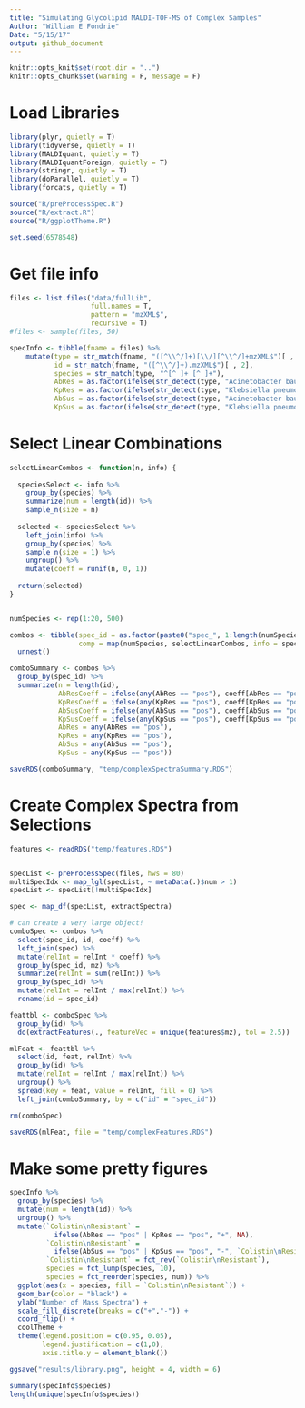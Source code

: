 ```yaml
---
title: "Simulating Glycolipid MALDI-TOF-MS of Complex Samples"
Author: "William E Fondrie"
Date: "5/15/17"
output: github_document
---
```


```r
knitr::opts_knit$set(root.dir = "..")
knitr::opts_chunk$set(warning = F, message = F)
```

# Load Libraries

```r
library(plyr, quietly = T)
library(tidyverse, quietly = T)
library(MALDIquant, quietly = T)
library(MALDIquantForeign, quietly = T)
library(stringr, quietly = T)
library(doParallel, quietly = T)
library(forcats, quietly = T)

source("R/preProcessSpec.R")
source("R/extract.R")
source("R/ggplotTheme.R")

set.seed(6578548)    
```

# Get file info

```r
files <- list.files("data/fullLib", 
                    full.names = T, 
                    pattern = "mzXML$",
                    recursive = T)
#files <- sample(files, 50)

specInfo <- tibble(fname = files) %>%
    mutate(type = str_match(fname, "([^\\^/]+)[\\/][^\\^/]+mzXML$")[ , 2],
           id = str_match(fname, "([^\\^/]+).mzXML$")[ , 2],
           species = str_match(type, "^[^ ]+ [^ ]+"),
           AbRes = as.factor(ifelse(str_detect(type, "Acinetobacter baumannii - res"), "pos", "neg")),
           KpRes = as.factor(ifelse(str_detect(type, "Klebsiella pneumoniae - res"), "pos", "neg")),
           AbSus = as.factor(ifelse(str_detect(type, "Acinetobacter baumannii - sen"), "pos", "neg")),
           KpSus = as.factor(ifelse(str_detect(type, "Klebsiella pneumoniae - sen"), "pos", "neg")))

```

# Select Linear Combinations

```r
selectLinearCombos <- function(n, info) {
  
  speciesSelect <- info %>%
    group_by(species) %>%
    summarize(num = length(id)) %>%
    sample_n(size = n)
  
  selected <- speciesSelect %>%
    left_join(info) %>%
    group_by(species) %>%
    sample_n(size = 1) %>%
    ungroup() %>%
    mutate(coeff = runif(n, 0, 1))
  
  return(selected)
}


numSpecies <- rep(1:20, 500)

combos <- tibble(spec_id = as.factor(paste0("spec_", 1:length(numSpecies))),
                 comp = map(numSpecies, selectLinearCombos, info = specInfo)) %>%
  unnest()

comboSummary <- combos %>%
  group_by(spec_id) %>%
  summarize(n = length(id),
            AbResCoeff = ifelse(any(AbRes == "pos"), coeff[AbRes == "pos"], 0),
            KpResCoeff = ifelse(any(KpRes == "pos"), coeff[KpRes == "pos"], 0),
            AbSusCoeff = ifelse(any(AbSus == "pos"), coeff[AbSus == "pos"], 0),
            KpSusCoeff = ifelse(any(KpSus == "pos"), coeff[KpSus == "pos"], 0),
            AbRes = any(AbRes == "pos"),
            KpRes = any(KpRes == "pos"),
            AbSus = any(AbSus == "pos"),
            KpSus = any(KpSus == "pos"))

saveRDS(comboSummary, "temp/complexSpectraSummary.RDS")
```

# Create Complex Spectra from Selections

```r
features <- readRDS("temp/features.RDS")


specList <- preProcessSpec(files, hws = 80)
multiSpecIdx <- map_lgl(specList, ~ metaData(.)$num > 1)
specList <- specList[!multiSpecIdx]

spec <- map_df(specList, extractSpectra)

# can create a very large object!
comboSpec <- combos %>%
  select(spec_id, id, coeff) %>%
  left_join(spec) %>%
  mutate(relInt = relInt * coeff) %>%
  group_by(spec_id, mz) %>%
  summarize(relInt = sum(relInt)) %>%
  group_by(spec_id) %>%
  mutate(relInt = relInt / max(relInt)) %>%
  rename(id = spec_id)

feattbl <- comboSpec %>%
  group_by(id) %>%
  do(extractFeatures(., featureVec = unique(features$mz), tol = 2.5))

mlFeat <- feattbl %>%
  select(id, feat, relInt) %>%
  group_by(id) %>%
  mutate(relInt = relInt / max(relInt)) %>%
  ungroup() %>%
  spread(key = feat, value = relInt, fill = 0) %>%
  left_join(comboSummary, by = c("id" = "spec_id")) 

rm(comboSpec)

saveRDS(mlFeat, file = "temp/complexFeatures.RDS")
```


# Make some pretty figures

```r
specInfo %>% 
  group_by(species) %>%
  mutate(num = length(id)) %>%
  ungroup() %>%
  mutate(`Colistin\nResistant` = 
           ifelse(AbRes == "pos" | KpRes == "pos", "+", NA),
         `Colistin\nResistant` = 
           ifelse(AbSus == "pos" | KpSus == "pos", "-", `Colistin\nResistant`),
         `Colistin\nResistant` = fct_rev(`Colistin\nResistant`),
         species = fct_lump(species, 10),
         species = fct_reorder(species, num)) %>%
  ggplot(aes(x = species, fill = `Colistin\nResistant`)) +
  geom_bar(color = "black") +
  ylab("Number of Mass Spectra") +
  scale_fill_discrete(breaks = c("+","-")) +
  coord_flip() +
  coolTheme +
  theme(legend.position = c(0.95, 0.05),
        legend.justification = c(1,0),
        axis.title.y = element_blank())

ggsave("results/library.png", height = 4, width = 6)

summary(specInfo$species)
length(unique(specInfo$species))
```


